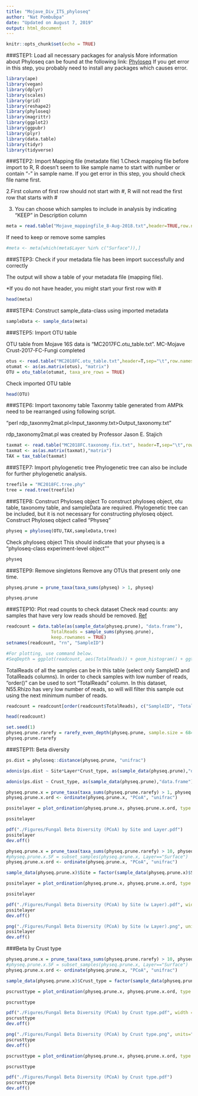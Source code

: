 ```yaml
---
title: "Mojave_Div_ITS_phyloseq"
author: "Nat Pombubpa"
date: "Updated on August 7, 2019"
output: html_document
---
```


```r
knitr::opts_chunk$set(echo = TRUE)
```

###STEP1: Load all necessary packages for analysis
More information about Phyloseq can be found at the following link: [Phyloseq](https://joey711.github.io/phyloseq/)
If you get error in this step, you probably need to install any packages which causes error.

```r
library(ape)
library(vegan)
library(dplyr)
library(scales)
library(grid)
library(reshape2)
library(phyloseq)
library(magrittr)
library(ggplot2)
library(ggpubr)
library(plyr)
library(data.table)
library(tidyr)
library(tidyverse)
```

###STEP2: Import Mapping file (metadate file)
1.Check mapping file before import to R, R doesn’t seem to like sample name to start with number or contain “-” in sample name. If you get error in this step, you should check file name first.

2.First column of first row should not start with #, R will not read the first row that starts with #

3. You can choose which samples to include in analysis by indicating "KEEP" in Description column

```r
meta = read.table("Mojave_mappingfile_8-Aug-2018.txt",header=TRUE,row.names=1,sep="\t",stringsAsFactors=FALSE)
```

If need to keep or remove some samples
```r
#meta <- meta[which(meta$Layer %in% c("Surface")),]
```

###STEP3: Check if your metadata file has been import successfully and correctly

The output will show a table of your metadata file (mapping file).

*If you do not have header, you might start your first row with #

```r
head(meta)
```

###STEP4: Construct sample_data-class using imported metadata

```r
sampleData <- sample_data(meta)
```

###STEP5: Import OTU table

OTU table from Mojave 16S data is “MC2017FC.otu_table.txt”.
MC-Mojave Crust-2017-FC-Fungi completed

```r
otus <- read.table("MC2018FC.otu_table.txt",header=T,sep="\t",row.names=1)
otumat <- as(as.matrix(otus), "matrix")
OTU = otu_table(otumat, taxa_are_rows = TRUE)
```

Check imported OTU table

```r
head(OTU)
```

###STEP6: Import taxonomy table
Taxonmy table generated from AMPtk need to be rearranged using following script.

“perl rdp_taxonmy2mat.pl<Input_taxonmy.txt>Output_taxonomy.txt”

rdp_taxonomy2mat.pl was created by Professor Jason E. Stajich

```r
taxmat <- read.table("MC2018FC.taxonomy.fix.txt", header=T,sep="\t",row.names=1)
taxmat <- as(as.matrix(taxmat),"matrix")
TAX = tax_table(taxmat)
```

###STEP7: Import phylogenetic tree
Phylogenetic tree can also be include for further phylogenetic analysis.

```r
treefile = "MC2018FC.tree.phy"
tree = read.tree(treefile)
```

###STEP8: Construct Phyloseq object
To construct phyloseq object, otu table, taxonomy table, and sampleData are required. Phylogenetic tree can be included, but it is not necessary for constructing phyloseq object.
Construct Phyloseq object called "Physeq"

```r
physeq = phyloseq(OTU,TAX,sampleData,tree)
```

Check phyloseq object
This should indicate that your physeq is a "phyloseq-class experiment-level object""

```r
physeq
```

###STEP9: Remove singletons
Remove any OTUs that present only one time.

```r
physeq.prune = prune_taxa(taxa_sums(physeq) > 1, physeq)
```

```r
physeq.prune
```

###STEP10: Plot read counts to check dataset
Check read counts: any samples that have very low reads should be removed.
[Ref](http://evomics.org/wp-content/uploads/2016/01/phyloseq-Lab-01-Answers.html)

```r
readcount = data.table(as(sample_data(physeq.prune), "data.frame"),
                 TotalReads = sample_sums(physeq.prune), 
                 keep.rownames = TRUE)
setnames(readcount, "rn", "SampleID")

#For plotting, use command below.
#SeqDepth = ggplot(readcount, aes(TotalReads)) + geom_histogram() + ggtitle("Sequencing Depth")
```

TotalReads of all the samples can be in this table (select only SampleID and TotalReads columns).
In order to check samples with low number of reads, "order()" can be used to sort "TotalReads" column.
In this dataset, N55.Rhizo has very low number of reads, so will will filter this sample out using the next minimum number of reads.
```r
readcount = readcount[order(readcount$TotalReads), c("SampleID", "TotalReads")]
```

```r
head(readcount)
```

```r
set.seed(1)
physeq.prune.rarefy = rarefy_even_depth(physeq.prune, sample.size = 6842, replace = FALSE, trimOTUs = FALSE)
physeq.prune.rarefy
```

###STEP11: Beta diversity
```r
ps.dist = phyloseq::distance(physeq.prune, "unifrac")
```

```r
adonis(ps.dist ~ Site*Layer*Crust_type, as(sample_data(physeq.prune),"data.frame"))
```

```r
adonis(ps.dist ~ Crust_type, as(sample_data(physeq.prune),"data.frame"))
```

```r
physeq.prune.x = prune_taxa(taxa_sums(physeq.prune.rarefy) > 1, physeq.prune.rarefy)
physeq.prune.x.ord <- ordinate(physeq.prune.x, "PCoA", "unifrac")
```

```r
pssitelayer = plot_ordination(physeq.prune.x, physeq.prune.x.ord, type = "samples", color = "Site_layer") + theme_bw() + ggtitle("Fungal Beta Diversity (PCoA) by Site and Layer") + theme(plot.title = element_text(hjust = 0.5)) + stat_ellipse(geom = "polygon", alpha = 1/12, aes(fill = Site_layer)) + annotate("text", x = -0.3, y = 0.38, label = "PERMANOVA, p = 0.001")

pssitelayer
```

```r
pdf("./Figures/Fungal Beta Diversity (PCoA) by Site and Layer.pdf")
pssitelayer
dev.off()
```


```r
physeq.prune.x = prune_taxa(taxa_sums(physeq.prune.rarefy) > 10, physeq.prune.rarefy)
#physeq.prune.x.SF = subset_samples(physeq.prune.x, Layer=="Surface")
physeq.prune.x.ord <- ordinate(physeq.prune.x, "PCoA", "unifrac")
```

```r
sample_data(physeq.prune.x)$Site = factor(sample_data(physeq.prune.x)$Site, levels = c("JTNP","CIMA", "GMT", "KELSO"))
```

```r
pssitelayer = plot_ordination(physeq.prune.x, physeq.prune.x.ord, type = "samples", color = "Site", shape = "Layer") + ggtitle("Fungal Beta Diversity (PCoA) by Site") + theme(plot.title = element_text(hjust = 0.5)) + annotate("text", x = -0.2, y = 0.32, label = "PERMANOVA, p = 0.001") + geom_point(size=5) + scale_colour_manual(values = c("#000000", "#E69F00", "#56B4E9", "#009E73", "#CC79A7")) #+ stat_ellipse(geom = "polygon", type = "t", alpha = 1/12, aes(fill = Site_layer)) 

pssitelayer
```

```r
pdf("./Figures/Fungal Beta Diversity (PCoA) by Site (w Layer).pdf", width = 8, height = 5)
pssitelayer
dev.off()
```
```r
png("./Figures/Fungal Beta Diversity (PCoA) by Site (w Layer).png", units="in", width = 8, height = 5, res = 300 )
pssitelayer
dev.off()
```


###Beta by Crust type
```r
physeq.prune.x = prune_taxa(taxa_sums(physeq.prune.rarefy) > 10, physeq.prune.rarefy)
#physeq.prune.x.SF = subset_samples(physeq.prune.x, Layer=="Surface")
physeq.prune.x.ord <- ordinate(physeq.prune.x, "PCoA", "unifrac")
```

```r
sample_data(physeq.prune.x)$Crust_type = factor(sample_data(physeq.prune.x)$Crust_type, levels = c("LAC","CLC", "GLC", "RMC", "SMC", "LAC.Sub","CLC.Sub", "GLC.Sub", "RMC.Sub", "SMC.Sub"))
```

```r
pscrusttype = plot_ordination(physeq.prune.x, physeq.prune.x.ord, type = "samples", color = "Crust_type", shape = "Layer") + ggtitle("Fungal Beta Diversity (PCoA) by Crust_type") + theme(plot.title = element_text(hjust = 0.5)) + annotate("text", x = -0.2, y = 0.32, label = "PERMANOVA, p = 0.004") + geom_point(size=5) + scale_colour_manual(values = c("#000000", "#E69F00", "#56B4E9", "#009E73", "#CC79A7", "#000000", "#E69F00", "#56B4E9", "#009E73", "#CC79A7")) #+ stat_ellipse(geom = "polygon", type = "t", alpha = 1/12, aes(fill = Site_layer)) 

pscrusttype
```

```r
pdf("./Figures/Fungal Beta Diversity (PCoA) by Crust type.pdf", width = 8, height = 5)
pscrusttype
dev.off()
```

```r
png("./Figures/Fungal Beta Diversity (PCoA) by Crust type.png", units="in", width = 8, height = 5, res = 300 )
pscrusttype
dev.off()
```

```r
pscrusttype = plot_ordination(physeq.prune.x, physeq.prune.x.ord, type = "samples", color = "Crust_type")  + theme_bw() + ggtitle("Bacterial Beta Diversity (PCoA) by Crust type") + theme(plot.title = element_text(hjust = 0.5)) + stat_ellipse(geom = "polygon", alpha = 1/12, aes(fill = Layer)) + annotate("text", x = -0.38, y = 0.54, label = "PERMANOVA, p = 0.001")

pscrusttype
```

```r
pdf("./Figures/Fungal Beta Diversity (PCoA) by Crust type.pdf")
pscrusttype
dev.off()
```
















